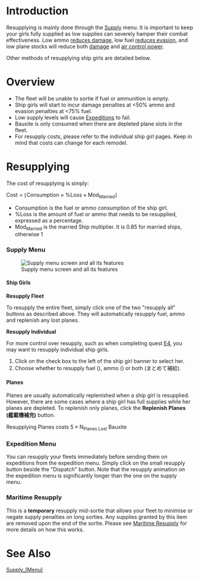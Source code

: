 =Introduction=

Resupplying is mainly done through the [[Supply_(Menu)|Supply]] menu. It is important to keep your girls fully supplied as low supplies can severely hamper their combat effectiveness. Low ammo {{Ammo}} [[Damage_Calculations#Ammunition_Modifier|reduces damage]], low fuel {{Fuel}} [[Accuracy,_Evasion_and_Criticals#Evasion_Formulas|reduces evasion]], and low plane stocks will reduce both [[Damage_Calculations#Airstrike|damage]] and [[Aerial_Combat#Air Control|air control power]].

Other methods of resupplying ship girls are detailed below.

=Overview=

* The fleet will be unable to sortie if fuel or ammunition is empty.
* Ship girls will start to incur damage penalties at <50% ammo and evasion penalties at <75% fuel.
* Low supply levels will cause [[Expeditions]] to fail.
* Bauxite {{Bauxite}} is only consumed when there are depleted plane slots in the fleet.
* For resupply costs, please refer to the individual ship girl pages. Keep in mind that costs can change for each remodel.

=Resupplying=

The cost of resupplying is simply:

<math>\text{Cost} = \lfloor \text{Consumption} \times \text{%Loss} \times \text{Mod}_\text{Married}\rfloor</math>

* <math>\text{Consumption}</math> is the fuel or ammo consumption of the ship girl.
* <math>\text{%Loss}</math> is the amount of fuel or ammo that needs to be resupplied, expressed as a percentage.
* <math>\text{Mod}_\text{Married}</math> is the married Ship multiplier. It is <math>0.85</math> for married ships, otherwise <math>1</math>

===Supply Menu===
[[File:Supply menu.png|right|thumb|Supply menu screen and all its features]]
====Ship Girls====

'''Resupply Fleet'''

To resupply the entire fleet, simply click one of the two "resupply all" buttons as described above. They will automatically resupply fuel, ammo and replenish any lost planes.

'''Resupply Individual'''

For more control over resupply, such as when completing quest [[Quests#E4|E4]], you may want to resupply individual ship girls. 

# Click on the check box to the left of the ship girl banner to select her.
# Choose whether to resupply fuel ({{Fuel}}), ammo ({{Ammo}}) or both (まとめて補給).

====Planes====

Planes are usually automatically replenished when a ship girl is resupplied. However, there are some cases where a ship girl has full supplies while her planes are depleted. To replenish only planes, click the '''Replenish Planes (艦載機補充)''' button.

Resupplying Planes costs <math>5 \times \text{N}_\text{Planes Lost}</math> Bauxite

===Expedition Menu===

You can resupply your fleets immediately before sending them on expeditions from the expedition menu. Simply click on the small resupply button beside the "Dispatch" button. Note that the resupply animation on the expedition menu is significantly longer than the one on the supply menu.

===Maritime Resupply===

This is a '''temporary''' resupply mid-sortie that allows your fleet to minimise or negate supply penalties on long sorties. Any supplies granted by this item are removed upon the end of the sortie. Please see [[Maritime Resupply]] for more details on how this works.

=See Also=
[[Supply_(Menu)]]<br>
{{Mechanics}}